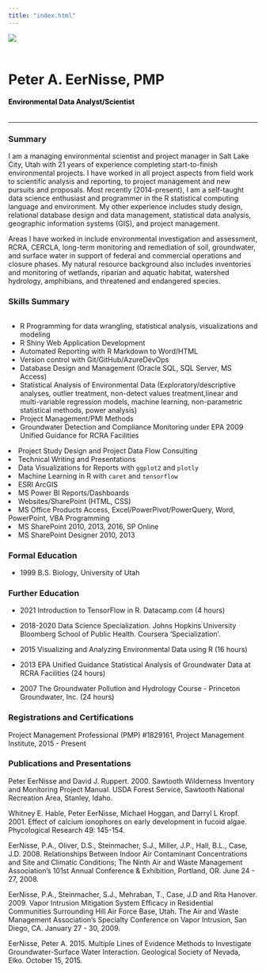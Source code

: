 ```yaml
---
title: "index.html"
---
```



<div class="row">
  <div class="column"><img src='./img/peter.jpg'></img></div>
  <div class="column" style="padding-top:20px;">

<h1>Peter A. EerNisse, PMP</h1>

  <h4 style="font-size:14px;font-weight: bold;color:black;padding:0px;">Environmental Data Analyst/Scientist</h4>
  
  
  </div>
</div>

<hr/>

### Summary
I am a managing environmental scientist and project manager in Salt Lake City, Utah with 21 years of experience completing start-to-finish environmental projects. I have worked in all project aspects from field work to scientific analysis and reporting, to project management and new pursuits and proposals. Most recently (2014-present), I am a self-taught data science enthusiast and programmer in the R statistical computing language and environment. My other experience includes study design, relational database design and data management, statistical data analysis, geographic information systems (GIS), and project management.

Areas I have worked in include environmental investigation and assessment, RCRA, CERCLA, long-term monitoring and remediation of soil, groundwater, and surface water in support of federal and commercial operations and closure phases. My natural resource background also includes inventories and monitoring of wetlands, riparian and aquatic habitat, watershed hydrology, amphibians, and threatened and endangered species.

### Skills Summary
<div class="row">
<div class="column">
<ul>
<li>R Programming for data wrangling, statistical analysis, visualizations and modeling</li>
<li>R Shiny Web Application Development</li>
<li>Automated Reporting with R Markdown to Word/HTML</li>
<li>Version control with Git/GitHub/AzureDevOps</li>
<li>Database Design and Management (Oracle SQL, SQL Server, MS Access)</li>
<li>Statistical Analysis of Environmental Data (Exploratory/descriptive analyses, outlier treatment, non-detect values treatment,linear and multi-variable regression models, machine learning, non-parametric statistical methods, power analysis)</li>
<li>Project Management/PMI Methods</li>
<li>Groundwater Detection and Compliance Monitoring under EPA 2009 Unified Guidance for RCRA Facilities</li>


</ul>
</div>
<div class="column">
<li>Project Study Design and Project Data Flow Consulting</li>
<li>Technical Writing and Presentations</li>
<li>Data Visualizations for Reports with `ggplot2` and `plotly`</li>
<li>Machine Learning in R with `caret` and `tensorflow`</li>

<li>ESRI ArcGIS</li>

<li>MS Power BI Reports/Dashboards</li>
<li>Websites/SharePoint (HTML, CSS)</li>
<li>MS Office Products Access, Excel/PowerPivot/PowerQuery, Word, PowerPoint, VBA Programming</li>
<li>MS SharePoint 2010, 2013, 2016, SP Online</li>
<li>MS SharePoint Designer 2010, 2013</li>

</div>
</div>

### Formal Education
* 1999  	B.S. Biology, University of Utah

### Further Education

* 2021 Introduction to TensorFlow in R. Datacamp.com (4 hours)

* 2018-2020 Data Science Specialization. Johns Hopkins University Bloomberg School of Public Health. Coursera 'Specialization'.

* 2015	Visualizing and Analyzing Environmental Data using R (16 hours)

* 2013	EPA Unified Guidance Statistical Analysis of Groundwater Data at RCRA Facilities (24 hours)

* 2007	The Groundwater Pollution and Hydrology Course - Princeton Groundwater, Inc. (24 hours)

### Registrations and Certifications
Project Management Professional (PMP) #1829161, Project Management Institute, 2015 - Present

### Publications and Presentations
Peter EerNisse and David J. Ruppert. 2000. Sawtooth Wilderness Inventory and Monitoring Project Manual. USDA Forest Service, Sawtooth National Recreation Area, Stanley, Idaho.

Whitney E. Hable, Peter EerNisse, Michael Hoggan, and Darryl L Kropf. 2001. Effect of calcium ionophores on early development in fucoid algae. Phycological Research 49: 145-154.

EerNisse, P.A., Oliver, D.S., Steinmacher, S.J., Miller, J.P., Hall, B.L., Case, J.D. 2008. Relationships Between Indoor Air Contaminant Concentrations and Site and Climatic Conditions; The Ninth Air and Waste Management Association's 101st Annual Conference & Exhibition, Portland, OR. June 24 - 27, 2008.

EerNisse, P.A., Steinmacher, S.J., Mehraban, T., Case, J.D and Rita Hanover. 2009. Vapor Intrusion Mitigation System Efficacy in Residential Communities Surrounding Hill Air Force Base, Utah. The Air and Waste Management Association's Specialty Conference on Vapor Intrusion, San Diego, CA. January 27 - 30, 2009.

EerNisse, Peter A. 2015. Multiple Lines of Evidence Methods to Investigate Groundwater-Surface Water Interaction. Geological Society of Nevada, Elko. October 15, 2015.




